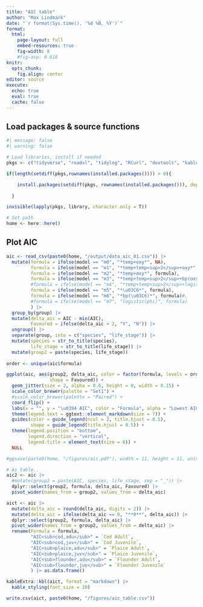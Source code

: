 ```yaml
---
title: "AIC table"
author: "Max Lindmark"
date: "`r format(Sys.time(), '%d %B, %Y')`"
format: 
  html:
    page-layout: full
    embed-resources: true
    fig-width: 8
    #fig-asp: 0.618
knitr: 
  opts_chunk:
    fig.align: center
editor: source
execute: 
  echo: true
  eval: true
  cache: false
---
```



## Load packages & source functions

```r
#| message: false
#| warning: false

# Load libraries, install if needed
pkgs <- c("tidyverse", "readxl", "tidylog", "RCurl", "devtools", "kableExtra", "here") 

if(length(setdiff(pkgs,rownames(installed.packages()))) > 0){

    install.packages(setdiff(pkgs, rownames(installed.packages())), dependencies = T)
  
  }

invisible(lapply(pkgs, library, character.only = T))

# Set path
home <- here::here()
```

## Plot AIC

```r
aic <- read_csv(paste0(home, "/output/data_aic_01.csv")) |> 
  mutate(formula = ifelse(model == "m0", "*temp+oxy*", NA),
         formula = ifelse(model == "m1", "*temp+temp<sup>2</sup>+oxy*", formula),
         formula = ifelse(model == "m2", "*temp×oxy*", formula),
         formula = ifelse(model == "m3", "*temp+temp<sup>2</sup>+bp(oxy)*", formula),
         #formula = ifelse(model == "m4", "*temp+temp<sup>2</sup>+logistic(oxy)*", formula),
         formula = ifelse(model == "m5", "*\u03C6*", formula),
         formula = ifelse(model == "m6", "*bp(\u03C6)*", formula)#,
         #formula = ifelse(model == "m7", "logistic(phi)", formula)
         ) |> 
  group_by(group) |> 
  mutate(delta_aic = AIC - min(AIC),
         Favoured = ifelse(delta_aic < 2, "Y", "N")) |> 
  ungroup() |> 
  separate(group, into = c("species", "life_stage")) |> 
  mutate(species = str_to_title(species),
         life_stage = str_to_title(life_stage)) |> 
  mutate(group2 = paste(species, life_stage))
  
order <- unique(aic$formula)

ggplot(aic, aes(group2, delta_aic, color = factor(formula, levels = order),
                shape = Favoured)) +
  geom_jitter(size = 2, alpha = 0.6, height = 0, width = 0.15) + 
  scale_color_brewer(palette = "Set1") +
  #scale_color_brewer(palette = "Paired") +
  coord_flip() +
  labs(x = "", y = "\u0394 AIC", color = "Formula", alpha = "Lowest AIC") +
  theme(legend.text = ggtext::element_markdown(size = 7)) + 
  guides(color = guide_legend(ncol = 2, title.hjust = 0.5),
         shape = guide_legend(title.hjust = 0.5)) +
  theme(legend.position = "bottom",
        legend.direction = "vertical",
        legend.title = element_text(size = 8)) +
  NULL

#ggsave(paste0(home, "/figures/aic.pdf"), width = 11, height = 11, units = "cm", device = cairo_pdf)

# As table..
aic2 <- aic |> 
  #mutate(group2 = paste(AIC, species, life_stage, sep = "_")) |> 
  dplyr::select(group2, formula, delta_aic, Favoured) |> 
  pivot_wider(names_from = group2, values_from = delta_aic)

aict <- aic |> 
  mutate(delta_aic = round(delta_aic, digits = 2)) |> 
  mutate(delta_aic = ifelse(delta_aic == 0, "**0**", delta_aic)) |> 
  dplyr::select(group2, formula, delta_aic) |> 
  pivot_wider(names_from = group2, values_from = delta_aic) |> 
  rename(Formula = formula, 
         "AIC<sub>cod,adu</sub>" = `Cod Adult`,
         "AIC<sub>cod,juv</sub>" = `Cod Juvenile`,
         "AIC<sub>plaice,adu</sub>" = `Plaice Adult`,
         "AIC<sub>plaice,juv</sub>" = `Plaice Juvenile`,
         "AIC<sub>flounder,adu</sub>" = `Flounder Adult`,
         "AIC<sub>flounder,juv</sub>" = `Flounder Juvenile`
         ) |> as.data.frame()

kableExtra::kbl(aict, format = "markdown") |>
  kable_styling(font_size = 20)

write.csv(aict, paste0(home, "/figures/aic_table.csv"))
```
